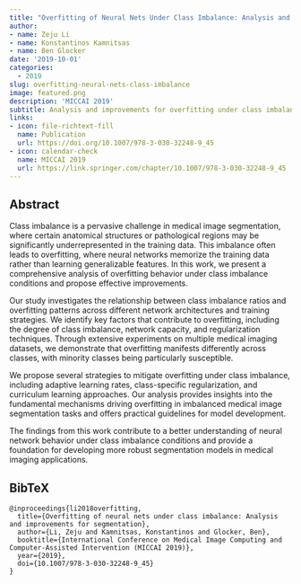 ```yaml
---
title: "Overfitting of Neural Nets Under Class Imbalance: Analysis and Improvements for Segmentation"
author: 
- name: Zeju Li
- name: Konstantinos Kamnitsas
- name: Ben Glocker
date: '2019-10-01'
categories:
  - 2019
slug: overfitting-neural-nets-class-imbalance
image: featured.png
description: 'MICCAI 2019'
subtitle: Analysis and improvements for overfitting under class imbalance in neural networks for medical image segmentation.
links:
- icon: file-richtext-fill
  name: Publication
  url: https://doi.org/10.1007/978-3-030-32248-9_45
- icon: calendar-check
  name: MICCAI 2019
  url: https://link.springer.com/chapter/10.1007/978-3-030-32248-9_45
---
```


## Abstract

Class imbalance is a pervasive challenge in medical image segmentation, where certain anatomical structures or pathological regions may be significantly underrepresented in the training data. This imbalance often leads to overfitting, where neural networks memorize the training data rather than learning generalizable features. In this work, we present a comprehensive analysis of overfitting behavior under class imbalance conditions and propose effective improvements.

Our study investigates the relationship between class imbalance ratios and overfitting patterns across different network architectures and training strategies. We identify key factors that contribute to overfitting, including the degree of class imbalance, network capacity, and regularization techniques. Through extensive experiments on multiple medical imaging datasets, we demonstrate that overfitting manifests differently across classes, with minority classes being particularly susceptible.

We propose several strategies to mitigate overfitting under class imbalance, including adaptive learning rates, class-specific regularization, and curriculum learning approaches. Our analysis provides insights into the fundamental mechanisms driving overfitting in imbalanced medical image segmentation tasks and offers practical guidelines for model development.

The findings from this work contribute to a better understanding of neural network behavior under class imbalance conditions and provide a foundation for developing more robust segmentation models in medical imaging applications. 

## BibTeX

```{=html}
<pre class="quarto-appendix-bibtex" data-clipboard-text="@inproceedings{li2018overfitting,
  title={Overfitting of neural nets under class imbalance: Analysis and improvements for segmentation},
  author={Li, Zeju and Kamnitsas, Konstantinos and Glocker, Ben},
  booktitle={International Conference on Medical Image Computing and Computer-Assisted Intervention (MICCAI 2019)},
  year={2019},
  doi={10.1007/978-3-030-32248-9_45}
}"><code>@inproceedings{li2018overfitting,
  title={Overfitting of neural nets under class imbalance: Analysis and improvements for segmentation},
  author={Li, Zeju and Kamnitsas, Konstantinos and Glocker, Ben},
  booktitle={International Conference on Medical Image Computing and Computer-Assisted Intervention (MICCAI 2019)},
  year={2019},
  doi={10.1007/978-3-030-32248-9_45}
}</code></pre>
``` 
